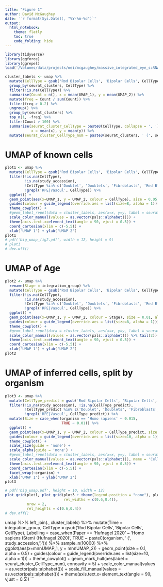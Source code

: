```yaml
---
title: "Figure 1"
author: David McGaughey
date: '`r format(Sys.Date(), "%Y-%m-%d")`'
output: 
  html_notebook:
    theme: flatly
    toc: true
    code_folding: hide
---
```

```r
library(tidyverse)
library(ggforce)
library(ggrepel)
load('/Volumes/data/projects/nei/mcgaughey/massive_integrated_eye_scRNA/umap_fastMNN_mindist0_pc100.Rdata')

cluster_labels <- umap %>% 
  mutate(CellType = gsub('Rod Bipolar Cells', 'Bipolar Cells', CellType)) %>% 
  group_by(seurat_clusters, CellType) %>% 
  filter(!is.na(CellType)) %>% 
  summarise(Count = n(), x = mean(UMAP_1), y = mean(UMAP_2)) %>% 
  mutate(freq = Count / sum(Count)) %>% 
  filter(freq > 0.2) %>% 
  ungroup() %>% 
  group_by(seurat_clusters) %>% 
  top_n(1, -freq) %>% 
  filter(Count > 100) %>% 
  summarise(seurat_cluster_CellType = paste0(CellType, collapse = ', '),
            x = mean(x), y = mean(y)) %>% 
  mutate(seurat_cluster_CellType_num = paste0(seurat_clusters, ' (', seurat_cluster_CellType, ')'))
```

# UMAP of known cells
```r
plot1 <- umap %>% 
  mutate(CellType = gsub('Rod Bipolar Cells', 'Bipolar Cells', CellType)) %>% 
  filter(!is.na(CellType), 
         !is.na(study_accession), 
         !CellType %in% c('Doublet', 'Doublets', 'Fibroblasts', 'Red Blood Cells'),
         !grepl('RPE|Vascul', CellType)) %>%
  ggplot() + 
  geom_point(aes(x=UMAP_1, y = UMAP_2, colour = CellType), size = 0.05, alpha = 0.1) + 
  guides(colour = guide_legend(override.aes = list(size=8, alpha = 1))) + 
  theme_cowplot() + 
  #geom_label_repel(data = cluster_labels, aes(x=x, y=y, label = seurat_cluster_CellType_num )) +
  scale_color_manual(values = as.vector(pals::alphabet())) + 
  theme(axis.text.x=element_text(angle = 90, vjust = 0.5)) +
  coord_cartesian(xlim = c(-5,5)) +
  xlab('UMAP 1') + ylab('UMAP 2')
plot1
# pdf('big_umap_fig2.pdf', width = 12, height = 9)
# plot1
# dev.off()
```

# UMAP of Age
```r
plot2 <- umap %>% 
  rename(Stage = integration_group) %>% 
  mutate(CellType = gsub('Rod Bipolar Cells', 'Bipolar Cells', CellType)) %>% 
  filter(!is.na(CellType), 
         !is.na(study_accession), 
         !CellType %in% c('Doublet', 'Doublets', 'Fibroblasts', 'Red Blood Cells'),
         !grepl('RPE|Vascul', CellType)) %>%
  ggplot() + 
  geom_point(aes(x=UMAP_1, y = UMAP_2, colour = Stage), size = 0.01, alpha = 0.1) + 
  guides(colour = guide_legend(override.aes = list(size=8, alpha = 1))) + 
  theme_cowplot() + 
  #geom_label_repel(data = cluster_labels, aes(x=x, y=y, label = seurat_cluster_CellType_num )) +
  scale_color_manual(values = as.vector(pals::alphabet()) %>% tail(2)) + 
  theme(axis.text.x=element_text(angle = 90, vjust = 0.5)) +
  coord_cartesian(xlim = c(-5,5)) +
  xlab('UMAP 1') + ylab('UMAP 2')
plot2
```

# UMAP of inferred cells, split by organism
```r
plot3 <- umap %>% 
  mutate(CellType_predict = gsub('Rod Bipolar Cells', 'Bipolar Cells', CellType)) %>% 
  filter(!is.na(study_accession), !is.na(CellType_predict),
         !CellType_predict %in% c('Doublet', 'Doublets', 'Fibroblasts', 'Red Blood Cells'),
         !grepl('RPE|Vascul', CellType_predict)) %>%
  mutate(Size = case_when(organism == 'Homo sapiens' ~ 0.015,
                          TRUE ~ 0.01)) %>% 
  ggplot() + 
  geom_point(aes(x=UMAP_1, y = UMAP_2, colour = CellType_predict, size = Size), alpha = 0.1) + 
  guides(colour = guide_legend(override.aes = list(size=10, alpha = 1))) + 
  theme_cowplot() + 
  scale_size(guide = 'none') +
  scale_alpha(guide = 'none') +
  #geom_label_repel(data = cluster_labels, aes(x=x, y=y, label = seurat_cluster_CellType_num )) +
  scale_color_manual(values = as.vector(pals::alphabet()), name = 'Cell Type\n(Inferred)') + 
  theme(axis.text.x=element_text(angle = 90, vjust = 0.5)) +
  coord_cartesian(xlim = c(-5,5)) + 
  facet_wrap(~organism) +
  xlab('UMAP 1') + ylab('UMAP 2')
plot3
```

```r
# pdf('big_umap.pdf', height = 10, width = 12)
plot_grid(plot1, plot_grid(plot3 + theme(legend.position = "none"), plot2, 
                           rel_widths = c(0.6,0.4)), 
          nrow = 2, 
          rel_heights = c(0.6,0.4))
# dev.off()
```

umap %>% left_join(., cluster_labels) %>% 
  mutate(Time = integration_group,
         CellType = gsub('Rod Bipolar Cells', 'Bipolar Cells', CellType), 
         Labelling = case_when(Paper == 'Hufnagel 2020' ~ 'Homo sapiens (Stem) (Hufnagel 2020)',
                               TRUE ~ paste0(organism, ' (', study_accession, ')'))) %>% 
  sample_n(10000) %>% 
  ggplot(aes(x=mnnUMAP_1, y = mnnUMAP_2)) + 
  geom_point(size = 0.1, alpha = 0.5) + 
  guides(colour = guide_legend(override.aes = list(size=10, alpha = 1))) + 
  theme_cowplot() + 
  geom_mark_hull(aes(label = seurat_cluster_CellType_num), concavity = 5) +
  scale_color_manual(values = as.vector(pals::alphabet())) + 
  scale_fill_manual(values = as.vector(pals::alphabet())) + 
  theme(axis.text.x=element_text(angle = 90, vjust = 0.5))
```

